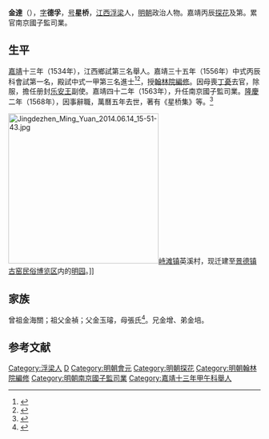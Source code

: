 {{Otheruses|other=名为金達的其他人物|金達}}
{{明清人物信息框
| 姓名 = 金達
| 原名 =
| 圖片名稱= 
| 圖片大小 =
| 圖片說明 = 
| 最高職務 = 南京國子監司業
| 國家 = 大明 
| 爵位 =
| 籍貫 = 江西饒州府浮梁縣
| 族裔 = 
| 字號 = 字德孚，號星橋
| 諡號 =
| 出生日期 = 正德元年（1506年）
| 出生地點 = 
| 逝世日期 = 萬曆五年（1577年）
| 逝世地點 =
| 墓葬 =
| 配偶 = 娶葉氏，继娶张氏，封孺人
| 親屬 = （子）堯徵、堯咨
| 出身 =
* 嘉靖十三年甲午科舉人
* 嘉靖三十五年丙辰科進士及第
| 經歷 =
| 著作 =  
}}
'''金達'''（{{bd|1506年||1577年|catIdx=Jin金}}），[[表字|字]]'''德孚'''，[[号|号]]'''星桥'''，[[江西等处承宣布政使司|江西]][[浮梁县|浮梁]]人，[[明朝|明朝]]政治人物。嘉靖丙辰[[探花|探花]]及第。累官南京國子監司業。

== 生平 ==
[[嘉靖|嘉靖]]十三年（1534年），江西鄉試第三名舉人。嘉靖三十五年（1556年）中式丙辰科會試第一名，殿試中式一甲第三名進士<ref>{{Cite book|title=《皇明贡举考》卷五|author=[[张朝瑞|张朝瑞]]|publisher=《续修四库全书》史部第828册|year=|isbn=|location=|pages=}}</ref><ref>{{Cite book|title=贡举志五种 上|author=鲁小俊，江俊伟著|publisher=武汉大学出版社|year=2009|isbn=978-7-307-07043-1|location=武汉|pages=}}</ref>，授[[翰林院|翰林院]][[編修|編修]]。因母喪[[丁憂|丁憂]]去官，除服，擔任册封[[乐安王|乐安王]]副使。嘉靖四十二年（1563年），升任南京國子監司業。[[隆庆_(明朝)|隆慶]]二年（1568年），因事辭職，萬曆五年去世，著有《星桥集》等。<ref>{{cite web | url=http://www.bjdclib.com/subdb/exam/examperson/200909/t20090901_27317.html | title=金達 | publisher=北京東城區圖書館 | accessdate=September 16, 2011 | archive-date=2016-03-04 | archive-url=https://web.archive.org/web/20160304192324/http://www.bjdclib.com/subdb/exam/examperson/200909/t20090901_27317.html | dead-url=no }}</ref>

[[File:Jingdezhen_Ming_Yuan_2014.06.14_15-51-43.jpg|300px]][[峙滩镇|峙滩镇]]英溪村，现迁建至[[景德镇古窑民俗博览区|景德镇古窑民俗博览区]]内的[[明园|明园]]。]]
== 家族 ==
曾祖金海關；祖父金禎；父金玉璿，母張氏<ref>{{Cite book|title=天一阁藏明代科举录选刊 登科录 点校本|author=龚延明主编|publisher=宁波出版社|year=2016|isbn=978-7-5526-2320-8|location=宁波|pages=|quote=《天一閣藏明代科舉錄選刊.登科錄》之《嘉靖三十五年丙辰科登科錄》}}</ref>。兄金增、弟金培。

==参考文献==
{{reflist}}

{{嘉靖三十五年丙辰科殿試金榜}}

{{Authority control}}

{{DEFAULTSORT:Jin金}}
[[Category:浮梁人|Category:浮梁人]]
[[Category:金姓|D]]
[[Category:明朝會元|Category:明朝會元]]
[[Category:明朝探花|Category:明朝探花]]
[[Category:明朝翰林院編修|Category:明朝翰林院編修]]
[[Category:明朝南京國子監司業|Category:明朝南京國子監司業]]
[[Category:嘉靖十三年甲午科舉人|Category:嘉靖十三年甲午科舉人]]